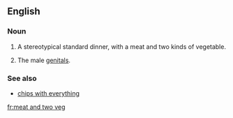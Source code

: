 ==English==
===Noun===
{{en-noun|-|head=[[meat]] [[and]] [[two]] [[veg]]}}

# {{context|British|Ireland|colloquial}} A stereotypical standard dinner, with a meat and two kinds of vegetable.
# {{context|British|slang}} The male [[genitals]].
===See also===
* [[chips with everything]] 
[[fr:meat and two veg]]